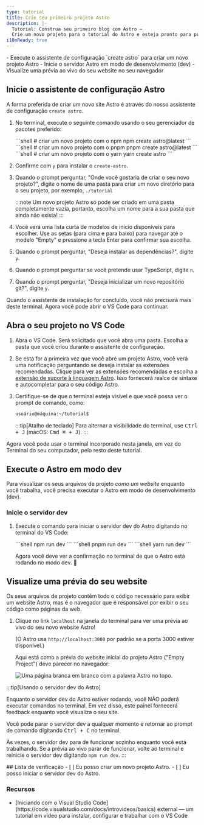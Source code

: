 ```yaml
---
type: tutorial
title: Crie seu primeiro projeto Astro
description: |-
  Tutorial: Construa seu primeiro blog com Astro —
  Crie um novo projeto para o tutorial do Astro e esteja pronto para programar
i18nReady: true
---
```




<PreCheck>
  - Execute o assistente de configuração `create astro` para criar um novo projeto Astro
  - Inicie o servidor Astro em modo de desenvolvimento (dev)
  - Visualize uma prévia ao vivo do seu website no seu navegador
</PreCheck>

## Inicie o assistente de configuração Astro

A forma preferida de criar um novo site Astro é através do nosso assistente de configuração `create astro`.

1. No terminal, execute o seguinte comando usando o seu gerenciador de pacotes preferido:

    <PackageManagerTabs>
      <Fragment slot="npm">
      ```shell
      # criar um novo projeto com o npm
      npm create astro@latest
      ```
      </Fragment>
      <Fragment slot="pnpm">
      ```shell
      # criar um novo projeto com o pnpm
      pnpm create astro@latest
      ```
      </Fragment>
      <Fragment slot="yarn">
      ```shell
      # criar um novo projeto com o yarn
      yarn create astro
      ```
      </Fragment>
    </PackageManagerTabs>

2. Confirme com `y` para instalar o `create-astro`.
3. Quando o prompt perguntar, "Onde você gostaria de criar o seu novo projeto?", digite o nome de uma pasta para criar um novo diretório para o seu projeto, por exemplo,
`./tutorial`

    :::note
    Um novo projeto Astro só pode ser criado em uma pasta completamente vazia, portanto, escolha um nome para a sua pasta que ainda não exista!
    :::

4. Você verá uma lista curta de modelos de início disponíveis para escolher. Use as setas (para cima e para baixo) para navegar até o modelo "Empty" e pressione a tecla Enter para confirmar sua escolha.

5. Quando o prompt perguntar, "Deseja instalar as dependências?", digite `y`.

6. Quando o prompt perguntar se você pretende usar TypeScript, digite `n`.

7. Quando o prompt perguntar, "Deseja inicializar um novo repositório git?", digite `y`.

Quando o assistente de instalação for concluído, você não precisará mais deste terminal. Agora você pode abrir o VS Code para continuar.

## Abra o seu projeto no VS Code

1. Abra o VS Code. Será solicitado que você abra uma pasta. Escolha a pasta que você criou durante o assistente de configuração.

2. Se esta for a primeira vez que você abre um projeto Astro, você verá uma notificação perguntando se deseja instalar as extensões recomendadas. Clique para ver as extensões recomendadas e escolha a [extensão de suporte à linguagem Astro](https://marketplace.visualstudio.com/items?itemName=astro-build.astro-vscode). Isso fornecerá realce de sintaxe e autocompletar para o seu código Astro.

3. Certifique-se de que o terminal esteja visível e que você possa ver o prompt de comando, como:

    ```sh
    usuário@máquina:~/tutorial$
    ```

    :::tip[Atalho de teclado]
    Para alternar a visibilidade do terminal, use <kbd>Ctrl + J</kbd> (macOS: <kbd>Cmd ⌘ + J</kbd>).
    :::

Agora você pode usar o terminal incorporado nesta janela, em vez do Terminal do seu computador, pelo resto deste tutorial.



## Execute o Astro em modo dev

Para visualizar os seus arquivos de projeto _como um website_ enquanto você trabalha, você precisa executar o Astro em modo de desenvolvimento (dev).

### Inicie o servidor dev

1. Execute o comando para iniciar o servidor dev do Astro digitando no terminal do VS Code:

    <PackageManagerTabs>
      <Fragment slot="npm">
      ```shell
      npm run dev
      ```
      </Fragment>
      <Fragment slot="pnpm">
      ```shell
      pnpm run dev
      ```
      </Fragment>
      <Fragment slot="yarn">
      ```shell
      yarn run dev
      ```
      </Fragment>
    </PackageManagerTabs>

    Agora você deve ver a confirmação no terminal de que o Astro está rodando no modo dev. 🚀

## Visualize uma prévia do seu website

Os seus arquivos de projeto contêm todo o código necessário para exibir um website Astro, mas é o navegador que é responsável por exibir o seu código como páginas da web.

1. Clique no link `localhost` na janela do terminal para ver uma prévia ao vivo do seu novo website Astro!

    (O Astro usa `http://localhost:3000` por padrão se a porta 3000 estiver disponível.)

    Aqui está como a prévia do website inicial do projeto Astro ("Empty Project") deve parecer no navegador:

    ![Uma página branca em branco com a palavra Astro no topo.](/tutorial/minimal.png)

:::tip[Usando o servidor dev do Astro]

Enquanto o servidor dev do Astro estiver rodando, você NÃO poderá executar comandos no terminal. Em vez disso, este painel fornecerá feedback enquanto você visualiza o seu site.

Você pode parar o servidor dev a qualquer momento e retornar ao prompt de comando digitando <kbd>Ctrl + C</kbd> no terminal.

Às vezes, o servidor dev para de funcionar sozinho enquanto você está trabalhando. Se a prévia ao vivo parar de funcionar, volte ao terminal e reinicie o servidor dev digitando `npm run dev`.
:::

<Box icon="check-list">
## Lista de verificação

<Checklist>
- [ ] Eu posso criar um novo projeto Astro.
- [ ] Eu posso iniciar o servidor dev do Astro.
</Checklist>
</Box>

### Recursos

- <p>[Iniciando com o Visual Studio Code](https://code.visualstudio.com/docs/introvideos/basics) <Badge>external</Badge> — um tutorial em vídeo para instalar, configurar e trabalhar com o VS Code</p>
